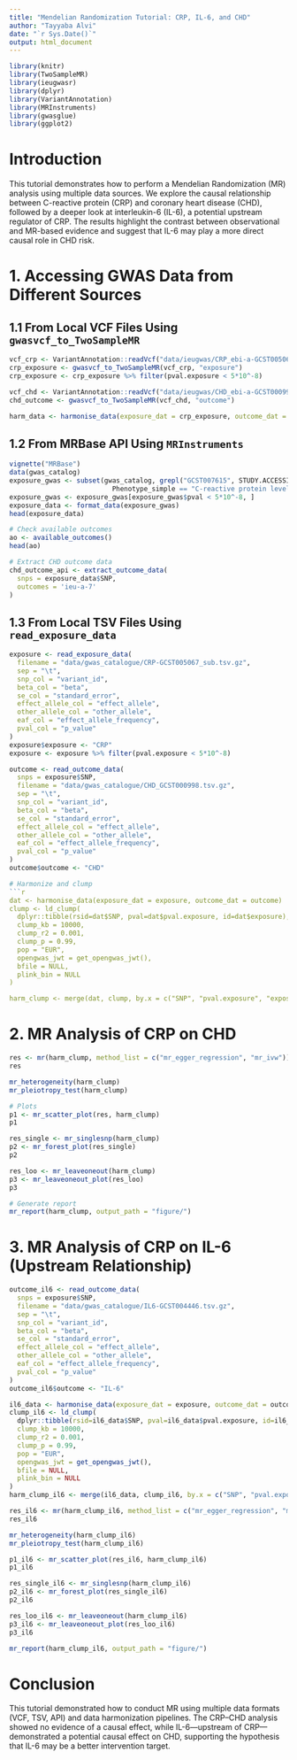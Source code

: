 ```yaml
---
title: "Mendelian Randomization Tutorial: CRP, IL-6, and CHD"
author: "Tayyaba Alvi"
date: "`r Sys.Date()`"
output: html_document
---
```


```r
library(knitr)
library(TwoSampleMR)
library(ieugwasr)
library(dplyr)
library(VariantAnnotation)
library(MRInstruments)
library(gwasglue)
library(ggplot2)
```

# Introduction

This tutorial demonstrates how to perform a Mendelian Randomization (MR) analysis using multiple data sources. We explore the causal relationship between C-reactive protein (CRP) and coronary heart disease (CHD), followed by a deeper look at interleukin-6 (IL-6), a potential upstream regulator of CRP. The results highlight the contrast between observational and MR-based evidence and suggest that IL-6 may play a more direct causal role in CHD risk.

# 1. Accessing GWAS Data from Different Sources

## 1.1 From Local VCF Files Using `gwasvcf_to_TwoSampleMR`
```r
vcf_crp <- VariantAnnotation::readVcf("data/ieugwas/CRP_ebi-a-GCST005067_sub.vcf.gz")
crp_exposure <- gwasvcf_to_TwoSampleMR(vcf_crp, "exposure")
crp_exposure <- crp_exposure %>% filter(pval.exposure < 5*10^-8)

vcf_chd <- VariantAnnotation::readVcf("data/ieugwas/CHD_ebi-a-GCST000998_sub.vcf.gz")
chd_outcome <- gwasvcf_to_TwoSampleMR(vcf_chd, "outcome")

harm_data <- harmonise_data(exposure_dat = crp_exposure, outcome_dat = chd_outcome)
```

## 1.2 From MRBase API Using `MRInstruments`
```r
vignette("MRBase")
data(gwas_catalog)
exposure_gwas <- subset(gwas_catalog, grepl("GCST007615", STUDY.ACCESSION) &
                          Phenotype_simple == "C-reactive protein levels")
exposure_gwas <- exposure_gwas[exposure_gwas$pval < 5*10^-8, ]
exposure_data <- format_data(exposure_gwas)
head(exposure_data)

# Check available outcomes
ao <- available_outcomes()
head(ao)

# Extract CHD outcome data
chd_outcome_api <- extract_outcome_data(
  snps = exposure_data$SNP,
  outcomes = 'ieu-a-7'
)
```

## 1.3 From Local TSV Files Using `read_exposure_data`
```r
exposure <- read_exposure_data(
  filename = "data/gwas_catalogue/CRP-GCST005067_sub.tsv.gz",
  sep = "\t",
  snp_col = "variant_id",
  beta_col = "beta",
  se_col = "standard_error",
  effect_allele_col = "effect_allele",
  other_allele_col = "other_allele",
  eaf_col = "effect_allele_frequency",
  pval_col = "p_value"
)
exposure$exposure <- "CRP"
exposure <- exposure %>% filter(pval.exposure < 5*10^-8)

outcome <- read_outcome_data(
  snps = exposure$SNP,
  filename = "data/gwas_catalogue/CHD_GCST000998.tsv.gz",
  sep = "\t",
  snp_col = "variant_id",
  beta_col = "beta",
  se_col = "standard_error",
  effect_allele_col = "effect_allele",
  other_allele_col = "other_allele",
  eaf_col = "effect_allele_frequency",
  pval_col = "p_value"
)
outcome$outcome <- "CHD"

# Harmonize and clump
```r
dat <- harmonise_data(exposure_dat = exposure, outcome_dat = outcome)
clump <- ld_clump(
  dplyr::tibble(rsid=dat$SNP, pval=dat$pval.exposure, id=dat$exposure),
  clump_kb = 10000,
  clump_r2 = 0.001,
  clump_p = 0.99,
  pop = "EUR",
  opengwas_jwt = get_opengwas_jwt(),
  bfile = NULL,
  plink_bin = NULL
)

harm_clump <- merge(dat, clump, by.x = c("SNP", "pval.exposure", "exposure"), by.y = c("rsid", "pval", "id")) %>% unique()
```

# 2. MR Analysis of CRP on CHD
```r
res <- mr(harm_clump, method_list = c("mr_egger_regression", "mr_ivw"))
res

mr_heterogeneity(harm_clump)
mr_pleiotropy_test(harm_clump)

# Plots
p1 <- mr_scatter_plot(res, harm_clump)
p1

res_single <- mr_singlesnp(harm_clump)
p2 <- mr_forest_plot(res_single)
p2

res_loo <- mr_leaveoneout(harm_clump)
p3 <- mr_leaveoneout_plot(res_loo)
p3

# Generate report
mr_report(harm_clump, output_path = "figure/")
```

# 3. MR Analysis of CRP on IL-6 (Upstream Relationship)
```r
outcome_il6 <- read_outcome_data(
  snps = exposure$SNP,
  filename = "data/gwas_catalogue/IL6-GCST004446.tsv.gz",
  sep = "\t",
  snp_col = "variant_id",
  beta_col = "beta",
  se_col = "standard_error",
  effect_allele_col = "effect_allele",
  other_allele_col = "other_allele",
  eaf_col = "effect_allele_frequency",
  pval_col = "p_value"
)
outcome_il6$outcome <- "IL-6"

il6_data <- harmonise_data(exposure_dat = exposure, outcome_dat = outcome_il6)
clump_il6 <- ld_clump(
  dplyr::tibble(rsid=il6_data$SNP, pval=il6_data$pval.exposure, id=il6_data$exposure),
  clump_kb = 10000,
  clump_r2 = 0.001,
  clump_p = 0.99,
  pop = "EUR",
  opengwas_jwt = get_opengwas_jwt(),
  bfile = NULL,
  plink_bin = NULL
)
harm_clump_il6 <- merge(il6_data, clump_il6, by.x = c("SNP", "pval.exposure", "exposure"), by.y = c("rsid", "pval", "id")) %>% unique()

res_il6 <- mr(harm_clump_il6, method_list = c("mr_egger_regression", "mr_ivw"))
res_il6

mr_heterogeneity(harm_clump_il6)
mr_pleiotropy_test(harm_clump_il6)

p1_il6 <- mr_scatter_plot(res_il6, harm_clump_il6)
p1_il6

res_single_il6 <- mr_singlesnp(harm_clump_il6)
p2_il6 <- mr_forest_plot(res_single_il6)
p2_il6

res_loo_il6 <- mr_leaveoneout(harm_clump_il6)
p3_il6 <- mr_leaveoneout_plot(res_loo_il6)
p3_il6

mr_report(harm_clump_il6, output_path = "figure/")
```

# Conclusion

This tutorial demonstrated how to conduct MR using multiple data formats (VCF, TSV, API) and data harmonization pipelines. The CRP–CHD analysis showed no evidence of a causal effect, while IL-6—upstream of CRP—demonstrated a potential causal effect on CHD, supporting the hypothesis that IL-6 may be a better intervention target.

